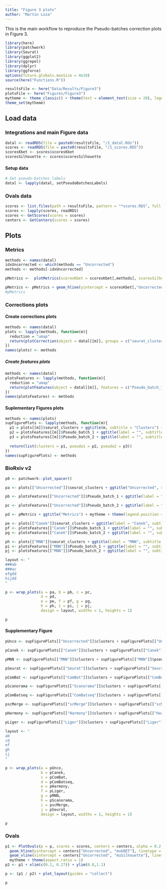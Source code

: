 ```yaml
---
title: "Figure 3 plots"
author: "Martin Loza"
---
```


This is the main workflow to reproduce the Pseudo-batches correction plots in Figure 3.

```r
library(here)
library(patchwork)
library(Seurat)
library(ggplot2)
library(ggrepel)
library(dplyr)
library(ggforce)
options(future.globals.maxSize = 4e10)
source(here("Functions.R"))

resultsFile <- here("Data/Results/Figure3")
plotsFile <- here("Figures/Figure3")
mytheme <- theme_classic() + theme(text = element_text(size = 20), legend.text=element_text(size=16))
theme_set(mytheme)
```

## Load data 

### Integrations and main Figure data

```r
datal <- readRDS(file = paste0(resultsFile, "/1_datal.Rds"))
scores <- readRDS(file = paste0(resultsFile, "/1_scores.RDS"))
scoresKbet <- scores$scoresKbet
scoresSilhouette <- scores$scoresSilhouette
```

#### Setup data

```r
# Set pseudo-batches labels 
datal <- lapply(datal, setPseudoBatchesLabels)
```

### Ovals data

```r
scores <- list.files(path = resultsFile, pattern = "*scores.RDS", full.names = TRUE)
scores <- lapply(scores, readRDS)
scores <- GetScores(scores = scores)
centers <- GetCenters(scores = scores)
```

## Plots

### Metrics

```r
methods <- names(datal)
idxUncorrected <- which(methods == "Uncorrected")
methods <- methods[-idxUncorrected]

pMetrics <-  plotMetrics(scoresKbet = scoresKbet[,methods], scoresSilhouette = scoresSilhouette[,methods], methods = methods, nudge_y = -0.01)

pMetrics <- pMetrics + geom_hline(yintercept = scoresKbet[,"Uncorrected"], linetype = "dashed", alpha = 0.5 ) +  geom_vline(xintercept = scoresSilhouette[,"Uncorrected"], linetype = "dashed", alpha = 0.5)
#pMetrics
```

### Corrections plots

#### Create corrections plots

```r
methods <- names(datal)
plots <- lapply(methods, function(m){
  reduction = "umap"
  return(plotCorrection(object = datal[[m]], groups = c("seurat_clusters"), reduction = reduction, label = TRUE, label.size = 6))
})
names(plots) <- methods
```

##### Create features plots

```r
methods <- names(datal)
plotsFeatures <- lapply(methods, function(m){
  reduction = "umap"
  return(plotFeatures(object = datal[[m]], features = c("Pseudo_batch_1", "Pseudo_batch_2"), reduction = reduction))
})
names(plotsFeatures) <- methods
```

#### Suplementary Figures plots 

```r
methods <- names(plots)
supFigurePlots <- lapply(methods, function(m){
  p1 = plots[[m]]$seurat_clusters + ggtitle(m, subtitle = "Clusters") + mytheme + theme(legend.position = "none")
  p2 = plotsFeatures[[m]]$Pseudo_batch_1 + ggtitle(label = "", subtitle = "Pseudo-batch 1") + mytheme + theme(legend.position = "none")
  p3 = plotsFeatures[[m]]$Pseudo_batch_2 + ggtitle(label = "", subtitle = "Pseudo-batch 2") + mytheme + theme(legend.position = "none")
  
  return(list(clusters = p1, pseudo1 = p2, pseudo2 = p3))
})
names(supFigurePlots) <- methods
```

### BioRxiv v2 

```r
p0 <- patchwork::plot_spacer()

pa <- plots[["Uncorrected"]]$seurat_clusters + ggtitle("Uncorrected", subtitle = "Clusters") + mytheme + theme(aspect.ratio = 1,legend.position = "none") + Seurat::NoAxes()

pb <- plotsFeatures[["Uncorrected"]]$Pseudo_batch_1 + ggtitle(label = "", subtitle = "Pseudo-batch 1") + mytheme + theme(aspect.ratio = 1,legend.position = "none") + Seurat::NoAxes() 

pc <- plotsFeatures[["Uncorrected"]]$Pseudo_batch_2 + ggtitle(label = "", subtitle = "Pseudo-batch 2") + mytheme + theme(aspect.ratio = 1,legend.position = "none") + Seurat::NoAxes()

pd <- pMetrics + ggtitle("Metrics") + mytheme + theme(legend.position = "none")

pe <- plots[["Canek"]]$seurat_clusters + ggtitle(label = "Canek", subtitle = "Clusters") + mytheme + theme(legend.position = "none")
pf <- plotsFeatures[["Canek"]]$Pseudo_batch_1 + ggtitle(label = "", subtitle = "Pseudo-batch 1") + mytheme + theme(legend.position = "none")
pg <- plotsFeatures[["Canek"]]$Pseudo_batch_2 + ggtitle(label = "", subtitle = "Pseudo-batch 2") + mytheme + theme(legend.position = "none")

ph <- plots[["MNN"]]$seurat_clusters + ggtitle(label = "MNN", subtitle = "Clusters") + mytheme + theme(legend.position = "none")
pi <- plotsFeatures[["MNN"]]$Pseudo_batch_1 + ggtitle(label = "", subtitle = "Pseudo-batch 1") + mytheme + theme(legend.position = "none")
pj <- plotsFeatures[["MNN"]]$Pseudo_batch_2 + ggtitle(label = "", subtitle = "Pseudo-batch 2") + mytheme + theme(legend.position = "none")

layout <- "
###ab
###ac
efgdd
hijdd
"

p <- wrap_plots(a = pa, b = pb, c = pc,
                d = pd,
                e = pe, f = pf, g = pg,
                h = ph, i = pi, j = pj,
                design = layout, widths = 1, heights = 1)

p
```


#### Supplementary Figure 

```r

pUnco <- supFigurePlots[["Uncorrected"]]$clusters + supFigurePlots[["Uncorrected"]]$pseudo1 + supFigurePlots[["Uncorrected"]]$pseudo2

pCanek <- supFigurePlots[["Canek"]]$clusters + supFigurePlots[["Canek"]]$pseudo1 + supFigurePlots[["Canek"]]$pseudo2

pMNN <- supFigurePlots[["MNN"]]$clusters + supFigurePlots[["MNN"]]$pseudo1 + supFigurePlots[["MNN"]]$pseudo2

pSeurat <- supFigurePlots[["Seurat"]]$clusters + supFigurePlots[["Seurat"]]$pseudo1 + supFigurePlots[["Seurat"]]$pseudo2

pComBat <- supFigurePlots[["ComBat"]]$clusters + supFigurePlots[["ComBat"]]$pseudo1 + supFigurePlots[["ComBat"]]$pseudo2

pScanorama <- supFigurePlots[["Scanorama"]]$clusters + supFigurePlots[["Scanorama"]]$pseudo1 + supFigurePlots[["Scanorama"]]$pseudo2

pComBatseq <- supFigurePlots[["ComBatseq"]]$clusters + supFigurePlots[["ComBatseq"]]$pseudo1 + supFigurePlots[["ComBatseq"]]$pseudo2

pscMerge <- supFigurePlots[["scMerge"]]$clusters + supFigurePlots[["scMerge"]]$pseudo1 + supFigurePlots[["scMerge"]]$pseudo2

pHarmony <- supFigurePlots[["Harmony"]]$clusters + supFigurePlots[["Harmony"]]$pseudo1 + supFigurePlots[["Harmony"]]$pseudo2

pLiger <- supFigurePlots[["Liger"]]$clusters + supFigurePlots[["Liger"]]$pseudo1 + supFigurePlots[["Liger"]]$pseudo2

layout <- "
ab
cd
ef
gh
ij
"

p <- wrap_plots(a = pUnco,
                b = pCanek, 
                c = pComBat,
                d = pComBatseq,
                e = pHarmony,
                f = pLiger,
                g = pMNN,
                h = pScanorama,
                i = pscMerge,
                j = pSeurat,
                design = layout, widths = 1, heights = 1)

p
```

### Ovals 

```r
p1 <- PlotOvals(p = p, scores = scores, centers = centers, alpha = 0.2, level = 0.95) + 
  geom_hline(yintercept = centers["Uncorrected", "mukBET"], linetype = "dashed", alpha = 0.5 ) +
  geom_vline(xintercept = centers["Uncorrected", "muSilhouette"], linetype = "dashed", alpha = 0.5) +
  mytheme + theme(aspect.ratio = 1)
p2 <- p1 + xlim(c(0.2, 0.27)) + ylim(0.8,1.1) 

p <- (p1 / p2) + plot_layout(guides = "collect")

p
```